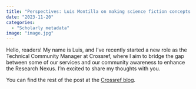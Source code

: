 ```yaml
---
title: "Perspectives: Luis Montilla on making science fiction concepts a reality in the scholarly ecosystem"
date: "2023-11-20"
categories:
  - "Scholarly metadata"
image: "image.jpg"
---
```


Hello, readers! My name is Luis, and I’ve recently started a new role as the Technical Community Manager at Crossref, where I aim to bridge the gap between some of our services and our community awareness to enhance the Research Nexus. I’m excited to share my thoughts with you.

You can find the rest of the post at the [Crossref blog](https://www.crossref.org/blog/perspectives-luis-montilla-sci-fi-concepts-reality-scholarly-ecosystem/).

